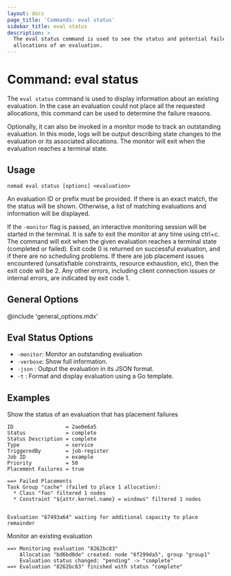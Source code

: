 ```yaml
---
layout: docs
page_title: 'Commands: eval status'
sidebar_title: eval status
description: >
  The eval status command is used to see the status and potential failed
  allocations of an evaluation.
---
```


# Command: eval status

The `eval status` command is used to display information about an existing
evaluation. In the case an evaluation could not place all the requested
allocations, this command can be used to determine the failure reasons.

Optionally, it can also be invoked in a monitor mode to track an outstanding
evaluation. In this mode, logs will be output describing state changes to the
evaluation or its associated allocations. The monitor will exit when the
evaluation reaches a terminal state.

## Usage

```plaintext
nomad eval status [options] <evaluation>
```

An evaluation ID or prefix must be provided. If there is an exact match, the
the status will be shown. Otherwise, a list of matching evaluations and
information will be displayed.

If the `-monitor` flag is passed, an interactive monitoring session will be
started in the terminal. It is safe to exit the monitor at any time using
ctrl+c. The command will exit when the given evaluation reaches a terminal
state (completed or failed). Exit code 0 is returned on successful
evaluation, and if there are no scheduling problems. If there are
job placement issues encountered (unsatisfiable constraints,
resource exhaustion, etc), then the exit code will be 2. Any other
errors, including client connection issues or internal errors, are
indicated by exit code 1.

## General Options

@include 'general_options.mdx'

## Eval Status Options

- `-monitor`: Monitor an outstanding evaluation
- `-verbose`: Show full information.
- `-json` : Output the evaluation in its JSON format.
- `-t` : Format and display evaluation using a Go template.

## Examples

Show the status of an evaluation that has placement failures

```shell-sessionnomad eval status 2ae0e6a5
ID                 = 2ae0e6a5
Status             = complete
Status Description = complete
Type               = service
TriggeredBy        = job-register
Job ID             = example
Priority           = 50
Placement Failures = true

==> Failed Placements
Task Group "cache" (failed to place 1 allocation):
  * Class "foo" filtered 1 nodes
  * Constraint "${attr.kernel.name} = windows" filtered 1 nodes


Evaluation "67493a64" waiting for additional capacity to place remainder
```

Monitor an existing evaluation

```shell-sessionnomad eval status -monitor 8262bc83
==> Monitoring evaluation "8262bc83"
    Allocation "bd6bd0de" created: node "6f299da5", group "group1"
    Evaluation status changed: "pending" -> "complete"
==> Evaluation "8262bc83" finished with status "complete"
```
